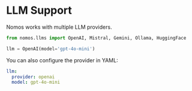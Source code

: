 # LLM Support

Nomos works with multiple LLM providers.

```python
from nomos.llms import OpenAI, Mistral, Gemini, Ollama, HuggingFace

llm = OpenAI(model='gpt-4o-mini')
```

You can also configure the provider in YAML:

```yaml
llm:
  provider: openai
  model: gpt-4o-mini
```
